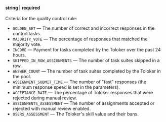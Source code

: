 **string \| required**<br/><br/>Criteria for the quality control rule:

- `GOLDEN_SET` — The number of correct and incorrect responses in the control tasks.
- `MAJORITY_VOTE` — The percentage of responses that matched the majority vote.
- `INCOME` — Payment for tasks completed by the Toloker over the past 24 hours.
- `SKIPPED_IN_ROW_ASSIGNMENTS` — The number of task suites skipped in a row.
- `ANSWER_COUNT` — The number of task suites completed by the Toloker in the pool.
- `ASSIGNMENT_SUBMIT_TIME` — The number of "fast" responses (the minimum response speed is set in the parameters).
- `ACCEPTANCE_RATE` — The percentage of Toloker responses that were rejected during manual review.
- `ASSIGNMENTS_ASSESSMENT` — The number of assignments accepted or rejected with manual review enabled.
- `USERS_ASSESSMENT` — The Toloker's skill value and their bans.